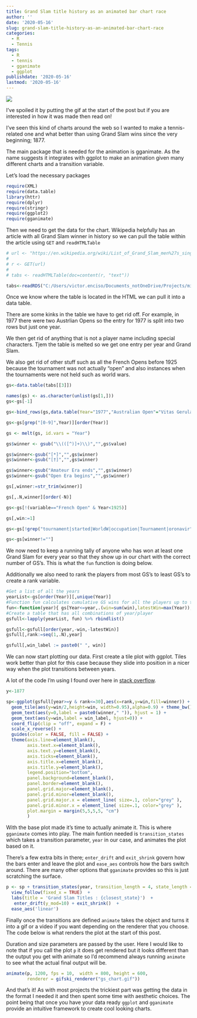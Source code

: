 ```yaml
---
title: Grand Slam title history as an animated bar chart race
author: ''
date: '2020-05-16'
slug: grand-slam-title-history-as-an-animated-bar-chart-race
categories:
  - R
  - Tennis
tags:
  - R
  - tennis
  - gganimate
  - ggplot
publishdate: '2020-05-16'
lastmod: '2020-05-16'
---
```


![](/post/2020-05-15-grand-slam-title-history-as-an-animated-bar-chart-race_files/gganim6.gif)



I've spoiled it by putting the gif at the start of the post but if you are interested in how it was made then read on! 

I've seen this kind of charts around the web so I wanted to make a tennis-related one and what better than using Grand Slam wins since the very beginning; 1877.

The main package that is needed for the animation is gganimate. As the name suggests it integrates with ggplot to make an animation given many different charts and a transition variable.

Let's load the necessary packages

```r

require(XML)
require(data.table)
library(httr)
require(dplyr)
require(stringr)
require(ggplot2)
require(gganimate)
```

Then we need to get the data for the chart. 
Wikipedia helpfully has an article with all Grand Slam winner in history so we can pull the table within the article using `GET` and `readHTMLTable`

```r
# url <- "https://en.wikipedia.org/wiki/List_of_Grand_Slam_men%27s_singles_champions"
# 
# r <- GET(url)
# 
# tabs <- readHTMLTable(doc=content(r, "text"))

tabs<-readRDS("C:/Users/victor.enciso/Documents_notOneDrive/Projects/misc/wiki_html_mes_singles_gs_champs")
```

Once we know where the table is located in the HTML we can pull it into a data table. 

There are some kinks in the table we have to get rid off. For example, in 1977 there were two Austrlian Opens so the entry for 1977 is split into two rows but just one year. 

We then get rid of anything that is not a player name including special characters. Tjem the table is melted so we get one entry per year and Grand Slam.

We also get rid of other stuff such as all the French Opens before 1925 because the tournament was not actually "open" and also instances when the tournaments were not held such as world wars.

```r
gs<-data.table(tabs[[3]])

names(gs) <- as.character(unlist(gs[1,]))
gs<-gs[-1]

gs<-bind_rows(gs,data.table(Year="1977","Australian Open"="Vitas Gerulaitis"))

gs<-gs[grep("[0-9]",Year)][order(Year)]

gs <- melt(gs, id.vars = "Year")

gs$winner <- gsub("\\(([^)]+)\\)","",gs$value)

gs$winner<-gsub("[*]","",gs$winner)
gs$winner<-gsub("[†]","",gs$winner)

gs$winner<-gsub("Amateur Era ends","",gs$winner)
gs$winner<-gsub("Open Era begins","",gs$winner)

gs[,winner:=str_trim(winner)]

gs[,.N,winner][order(-N)]

gs<-gs[!(variable=="French Open" & Year<1925)]

gs[,win:=1]

gs<-gs[!grep("tournament|started|WorldW|occupation|Tournament|oronavir",winner)]

gs<-gs[winner!=""]
```

We now need to keep a running tally of anyone who has won at least one Grand Slam for every year so that they show up in our chart with the correct number of GS's. This is what the `fun` function is doing below.

Additionally we also need to rank the players from most GS's to least GS's to create a rank variable.

```r
#Get a list of all the years
yearList<-gs[order(Year)][,unique(Year)]
#Function fun calculates cumulative GS wins for all the players up to the current year
fun<-function(year){ gs[Year<=year,.(win=sum(win),latestWin=max(Year)),.(winner)][,year:=year] }
#Create a table that has all combinations of year/player
gsfull<-lapply(yearList, fun) %>% rbindlist()

gsfull<-gsfull[order(year,-win,-latestWin)]
gsfull[,rank:=seq(1,.N),year]

gsfull[,win_label := paste0(" ", win)]
```

We can now start plotting our data. First create a tile plot with ggplot. Tiles work better than plot for this case because they slide into position in a nicer way when the plot transitions between years. 

A lot of the code I'm using I found over here in [stack overflow](https://stackoverflow.com/questions/53162821/animated-sorted-bar-chart-with-bars-overtaking-each-other).

```r
y<-1877

sp<-ggplot(gsfull[year>=y & rank<=30],aes(x=rank,y=win,fill=winner)) + 
  geom_tile(aes(y=win/2,height=win, width=0.95),alpha=0.9) + theme_bw() +
  geom_text(aes(y=0,label = paste0(winner," ")), hjust = 1) +
  geom_text(aes(y=win,label = win_label, hjust=0)) +
  coord_flip(clip = "off", expand = F) +
  scale_x_reverse() +
  guides(color = FALSE, fill = FALSE) +
  theme(axis.line=element_blank(),
        axis.text.x=element_blank(),
        axis.text.y=element_blank(),
        axis.ticks=element_blank(),
        axis.title.x=element_blank(),
        axis.title.y=element_blank(),
        legend.position="bottom",
        panel.background=element_blank(),
        panel.border=element_blank(),
        panel.grid.major=element_blank(),
        panel.grid.minor=element_blank(),
        panel.grid.major.x = element_line( size=.1, color="grey" ),
        panel.grid.minor.x = element_line( size=.1, color="grey" ),
        plot.margin = margin(5,5,5,5, "cm")
        )
```

With the base plot made it's time to actually animate it. This is where `gganimate` comes into play. The main funtion needed is `transition_states` which takes a transition parameter, `year` in our case, and animates the plot based on it.

There's a few extra bits in there; `enter_drift` and `exit_shrink` govern how the bars enter and leave the plot and `ease_aes` controls how the bars switch around. There are many other options that `gganimate` provides so this is just scratching the surface. 

```r
p <- sp + transition_states(year, transition_length = 4, state_length = 2) +
  view_follow(fixed_x = TRUE)  +
  labs(title = 'Grand Slam Titles : {closest_state}')  +
   enter_drift(y_mod=10) + exit_shrink()  + 
  ease_aes('linear')
```

Finally once the transitions are defined `animate` takes the object and turns it into a gif or a video if you want depending on the renderer that you choose. The code below is what renders the plot at the start of this post. 

Duration and size parameters are passed by the user. Here I would like to note that if you call the plot `p` it does get rendered but it looks different than the output you get with animate so I'd recommend always running `animate` to see what the actual final output will be.

```r
animate(p, 1200, fps = 10,  width = 800, height = 600, 
        renderer = gifski_renderer("gs_chart.gif"))
```

And that's it! As with most projects the trickiest part was getting the data in the format I needed it and then spent some time with aesthetic choices. The point being that once you have your data ready `ggplot` and `gganimate` provide an intuitive framework to create cool looking charts. 